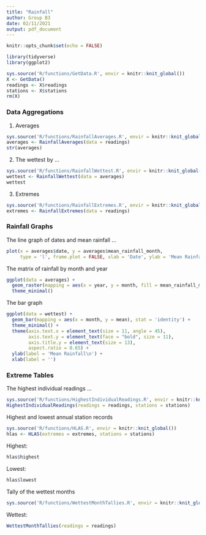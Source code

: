 ```yaml
---
title: "Rainfall"
author: Group B3
date: 02/11/2021
output: pdf_document
---
```



```r
knitr::opts_chunk$set(echo = FALSE)
```

```r
library(tidyverse)
library(ggplot2)
```
```r
sys.source('R/functions/GetData.R', envir = knitr::knit_global())
X <- GetData()
readings <- X$readings
stations <- X$stations
rm(X)
```

### Data Aggregations

1. Averages
```r
sys.source('R/functions/RainfallAverages.R', envir = knitr::knit_global())
averages <- RainfallAverages(data = readings)
str(averages)
```


2. The wettest by ...
```r
sys.source('R/functions/RainfallWettest.R', envir = knitr::knit_global())
wettest <- RainfallWettest(data = averages)
wettest
```


3. Extremes
```r
sys.source('R/functions/RainfallExtremes.R', envir = knitr::knit_global())
extremes <- RainfallExtremes(data = readings)
```






### Rainfall Graphs

The line graph of dates and mean rainfall ...
```r
plot(x = averages$date, y = averages$mean_rainfall_month,
     type = 'l', frame.plot = FALSE, xlab = 'Date', ylab = 'Mean Rainfall per Month')
```

The matrix of rainfall by month and year

```r
ggplot(data = averages) +
  geom_raster(mapping = aes(x = year, y = month, fill = mean_rainfall_month )) +
  theme_minimal()
```

The bar graph
```r
ggplot(data = wettest) +
  geom_bar(mapping = aes(x = month, y = mean), stat = 'identity') +
  theme_minimal() +
  theme(axis.text.x = element_text(size = 11, angle = 45),
        axis.text.y = element_text(face = "bold", size = 11),
        axis.title.y = element_text(size = 13),
        aspect.ratio = 0.65) +
  ylab(label = 'Mean Rainfall\n') +
  xlab(label = '')
```


\pagebreak

### Extreme Tables


The highest individual readings ...
```r
sys.source('R/functions/HighestIndividualReadings.R', envir = knitr::knit_global())
HighestIndividualReadings(readings = readings, stations = stations)
```



Highest and lowest annual station records
```r
sys.source('R/functions/HLAS.R', envir = knitr::knit_global())
hlas <- HLAS(extremes = extremes, stations = stations)
```

Highest:
```r
hlas$highest
```

Lowest:
```r
hlas$lowest
```



Tally of the wettest months

```r
sys.source('R/functions/WettestMonthTallies.R', envir = knitr::knit_global())

```


Wettest:
```r
WettestMonthTallies(readings = readings)
```


















